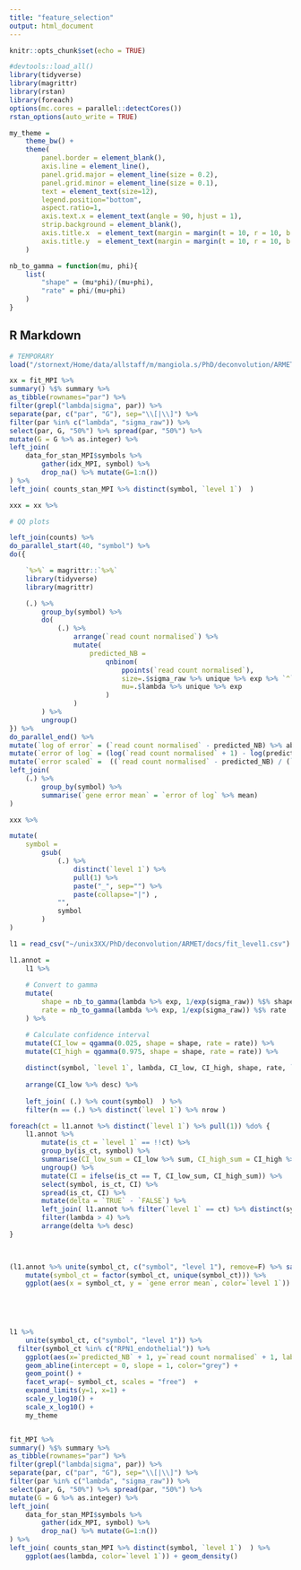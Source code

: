 ```yaml
---
title: "feature_selection"
output: html_document
---
```


```r
knitr::opts_chunk$set(echo = TRUE)

#devtools::load_all()
library(tidyverse)
library(magrittr)
library(rstan)
library(foreach)
options(mc.cores = parallel::detectCores())
rstan_options(auto_write = TRUE)

my_theme = 	
	theme_bw() +
	theme(
		panel.border = element_blank(),
		axis.line = element_line(),
		panel.grid.major = element_line(size = 0.2),
		panel.grid.minor = element_line(size = 0.1),
		text = element_text(size=12),
		legend.position="bottom",
		aspect.ratio=1,
		axis.text.x = element_text(angle = 90, hjust = 1),
		strip.background = element_blank(),
		axis.title.x  = element_text(margin = margin(t = 10, r = 10, b = 10, l = 10)),
		axis.title.y  = element_text(margin = margin(t = 10, r = 10, b = 10, l = 10))
	)

nb_to_gamma = function(mu, phi){
	list(
		"shape" = (mu*phi)/(mu+phi), 
		"rate" = phi/(mu+phi)
	)
}

```

## R Markdown
```r
# TEMPORARY
load("/stornext/Home/data/allstaff/m/mangiola.s/PhD/deconvolution/ARMET/docs/fit_MPI_level1_20032019.RData")

xx = fit_MPI %>%
summary() %$% summary %>%
as_tibble(rownames="par") %>%
filter(grepl("lambda|sigma", par)) %>%
separate(par, c("par", "G"), sep="\\[|\\]") %>%
filter(par %in% c("lambda", "sigma_raw")) %>%
select(par, G, "50%") %>% spread(par, "50%") %>%
mutate(G = G %>% as.integer) %>%
left_join(
	data_for_stan_MPI$symbols %>%
		gather(idx_MPI, symbol) %>%
		drop_na() %>% mutate(G=1:n())
) %>%
left_join( counts_stan_MPI %>% distinct(symbol, `level 1`)  )

xxx = xx %>%

# QQ plots

left_join(counts) %>%
do_parallel_start(40, "symbol") %>%
do({

	`%>%` = magrittr::`%>%`
	library(tidyverse)
	library(magrittr)

	(.) %>%
		group_by(symbol) %>%
		do(
			(.) %>%
				arrange(`read count normalised`) %>%
				mutate(
					predicted_NB =
						qnbinom(
							ppoints(`read count normalised`),
							size=.$sigma_raw %>% unique %>% exp %>% `^` (-1),
							mu=.$lambda %>% unique %>% exp
						)
				)
		) %>%
		ungroup()
}) %>%
do_parallel_end() %>%
mutate(`log of error` = (`read count normalised` - predicted_NB) %>% abs %>% `+` (1) %>% log) %>%
mutate(`error of log` = (log(`read count normalised` + 1) - log(predicted_NB + 1)) ) %>%
mutate(`error scaled` =  ((`read count normalised` - predicted_NB) / (`read count normalised` + 1) )) %>%
left_join(
	(.) %>%
		group_by(symbol) %>%
		summarise(`gene error mean` = `error of log` %>% mean)
)

xxx %>%

mutate(
	symbol =
		gsub(
			(.) %>%
				distinct(`level 1`) %>%
				pull(1) %>%
				paste("_", sep="") %>%
				paste(collapse="|") ,
			"",
			symbol
		)
) 
```


```r

l1 = read_csv("~/unix3XX/PhD/deconvolution/ARMET/docs/fit_level1.csv") 

l1.annot = 
	l1 %>%
	
	# Convert to gamma
	mutate(
		shape = nb_to_gamma(lambda %>% exp, 1/exp(sigma_raw)) %$% shape,
		rate = nb_to_gamma(lambda %>% exp, 1/exp(sigma_raw)) %$% rate
	) %>%

	# Calculate confidence interval	
	mutate(CI_low = qgamma(0.025, shape = shape, rate = rate)) %>%
	mutate(CI_high = qgamma(0.975, shape = shape, rate = rate)) %>%
	
	distinct(symbol, `level 1`, lambda, CI_low, CI_high, shape, rate, `gene error mean`) %>%
	
	arrange(CI_low %>% desc) %>%
	
	left_join( (.) %>% count(symbol)  ) %>%
	filter(n == (.) %>% distinct(`level 1`) %>% nrow )

foreach(ct = l1.annot %>% distinct(`level 1`) %>% pull(1)) %do% {
	l1.annot %>%
		mutate(is_ct = `level 1` == !!ct) %>%
		group_by(is_ct, symbol) %>%
		summarise(CI_low_sum = CI_low %>% sum, CI_high_sum = CI_high %>% sum	) %>%
		ungroup() %>%
		mutate(CI = ifelse(is_ct == T, CI_low_sum, CI_high_sum)) %>%
		select(symbol, is_ct, CI) %>%
		spread(is_ct, CI) %>%
		mutate(delta = `TRUE` - `FALSE`) %>%
		left_join( l1.annot %>% filter(`level 1` == ct) %>% distinct(symbol, lambda) ) %>%
		filter(lambda > 4) %>%
		arrange(delta %>% desc)
}

	
```

```r

(l1.annot %>% unite(symbol_ct, c("symbol", "level 1"), remove=F) %>% sample_frac(0.001)  %>% arrange(`gene error mean` %>% desc) %>%
    mutate(symbol_ct = factor(symbol_ct, unique(symbol_ct))) %>%
    ggplot(aes(x = symbol_ct, y = `gene error mean`, color=`level 1`)) + geom_point()  + theme(axis.title.x=element_blank(),
                                                                                               axis.text.x=element_blank(),
                                                                                               axis.ticks.x=element_blank()) ) %>% plotly::ggplotly()



l1 %>% 
	unite(symbol_ct, c("symbol", "level 1")) %>% 
  filter(symbol_ct %in% c("RPN1_endothelial")) %>%
	ggplot(aes(x=`predicted_NB` + 1, y=`read count normalised` + 1, label=symbol_ct)) + 
	geom_abline(intercept = 0, slope = 1, color="grey") + 
	geom_point() + 
	facet_wrap(~ symbol_ct, scales = "free")  +
	expand_limits(y=1, x=1) + 
	scale_y_log10() +
	scale_x_log10() +
	my_theme 


fit_MPI %>%
summary() %$% summary %>%
as_tibble(rownames="par") %>%
filter(grepl("lambda|sigma", par)) %>%
separate(par, c("par", "G"), sep="\\[|\\]") %>%
filter(par %in% c("lambda", "sigma_raw")) %>%
select(par, G, "50%") %>% spread(par, "50%") %>%
mutate(G = G %>% as.integer) %>%
left_join(
	data_for_stan_MPI$symbols %>%
		gather(idx_MPI, symbol) %>%
		drop_na() %>% mutate(G=1:n())
) %>%
left_join( counts_stan_MPI %>% distinct(symbol, `level 1`)  ) %>% 
	ggplot(aes(lambda, color=`level 1`)) + geom_density()

```


